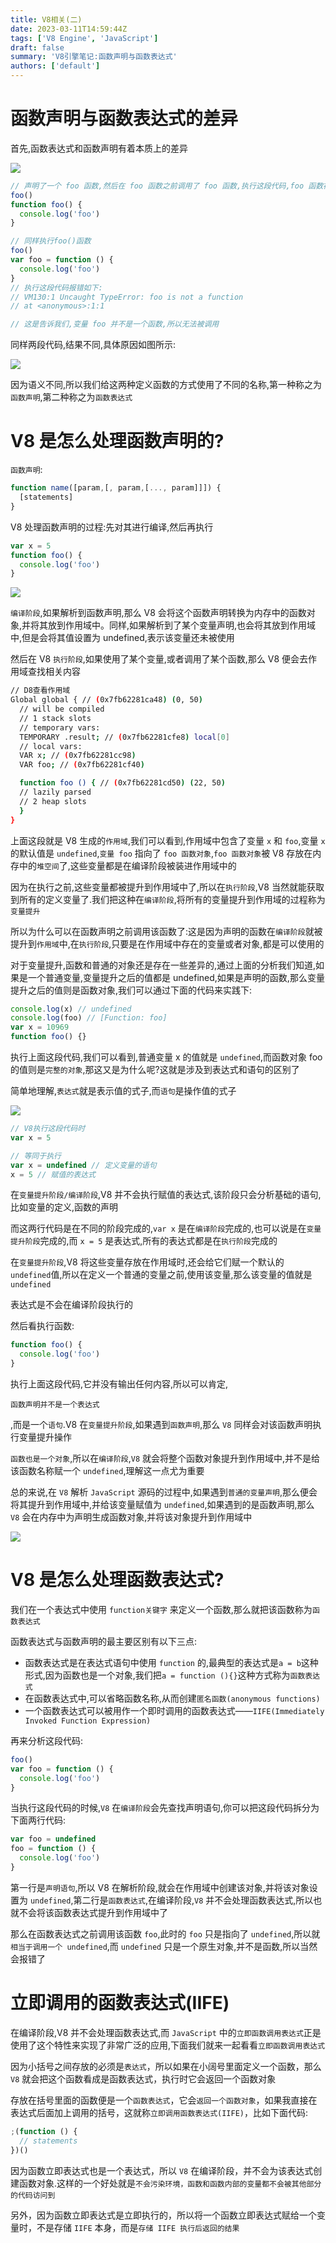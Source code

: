 ```yaml
---
title: V8相关(二)
date: 2023-03-11T14:59:44Z
tags: ['V8 Engine', 'JavaScript']
draft: false
summary: 'V8引擎笔记:函数声明与函数表达式'
authors: ['default']
---
```



<TOCInline toc={props.toc} exclude="Overview" toHeading={3} />

# 函数声明与函数表达式的差异

首先,函数表达式和函数声明有着本质上的差异

![](/blog/Function.png)

```js
// 声明了一个 foo 函数,然后在 foo 函数之前调用了 foo 函数,执行这段代码,foo 函数被正确执行了
foo()
function foo() {
  console.log('foo')
}
```

```js
// 同样执行foo()函数
foo()
var foo = function () {
  console.log('foo')
}
// 执行这段代码报错如下:
// VM130:1 Uncaught TypeError: foo is not a function
// at <anonymous>:1:1

// 这是告诉我们,变量 foo 并不是一个函数,所以无法被调用
```

同样两段代码,结果不同,具体原因如图所示:

![](/blog/不同.png)

因为语义不同,所以我们给这两种定义函数的方式使用了不同的名称,第一种称之为`函数声明`,第二种称之为`函数表达式`

# V8 是怎么处理函数声明的?

`函数声明`:

```js
function name([param,[, param,[..., param]]]) {
  [statements]
}
```

V8 处理函数声明的过程:先对其进行编译,然后再执行

```js
var x = 5
function foo() {
  console.log('foo')
}
```

![](/blog/流程.png)

`编译阶段`,如果解析到函数声明,那么 V8 会将这个函数声明转换为内存中的函数对象,并将其放到作用域中。同样,如果解析到了某个变量声明,也会将其放到作用域中,但是会将其值设置为 undefined,表示该变量还未被使用

然后在 V8 `执行阶段`,如果使用了某个变量,或者调用了某个函数,那么 V8 便会去作用域查找相关内容

```bash
// D8查看作用域
Global global { // (0x7fb62281ca48) (0, 50)
  // will be compiled
  // 1 stack slots
  // temporary vars:
  TEMPORARY .result; // (0x7fb62281cfe8) local[0]
  // local vars:
  VAR x; // (0x7fb62281cc98)
  VAR foo; // (0x7fb62281cf40)

  function foo () { // (0x7fb62281cd50) (22, 50)
  // lazily parsed
  // 2 heap slots
  }
}
```

上面这段就是 V8 生成的`作用域`,我们可以看到,作用域中包含了变量 `x` 和 `foo`,变量 `x` 的默认值是 `undefined`,`变量 foo` 指向了 `foo 函数对象`,`foo 函数对象`被 V8 存放在内存中的`堆空间`了,这些变量都是在编译阶段被装进作用域中的

因为在执行之前,这些变量都被提升到作用域中了,所以在`执行阶段`,V8 当然就能获取到所有的定义变量了.我们把这种在`编译阶段`,将所有的变量提升到作用域的过程称为`变量提升`

所以为什么可以在函数声明之前调用该函数了:这是因为声明的函数在`编译阶段`就被提升到`作用域`中,在`执行阶段`,只要是在作用域中存在的变量或者对象,都是可以使用的

对于变量提升,函数和普通的对象还是存在一些差异的,通过上面的分析我们知道,如果是一个普通变量,变量提升之后的值都是 undefined,如果是声明的函数,那么变量提升之后的值则是函数对象,我们可以通过下面的代码来实践下:

```js
console.log(x) // undefined
console.log(foo) // [Function: foo]
var x = 10969
function foo() {}
```

执行上面这段代码,我们可以看到,普通变量 x 的值就是 `undefined`,而函数对象 foo 的值则是`完整的对象`,那这又是为什么呢?这就是涉及到表达式和语句的区别了

简单地理解,`表达式`就是表示值的式子,而`语句`是操作值的式子

![](/blog/ExpressionAndStatement.png)

```js
// V8执行这段代码时
var x = 5

// 等同于执行
var x = undefined // 定义变量的语句
x = 5 // 赋值的表达式
```

在`变量提升阶段/编译阶段`,V8 并不会执行赋值的表达式,该阶段只会分析基础的语句,比如变量的定义,函数的声明

而这两行代码是在不同的阶段完成的,`var x` 是在`编译阶段`完成的,也可以说是在`变量提升阶段`完成的,而 `x = 5` 是表达式,所有的表达式都是在`执行阶段`完成的

在`变量提升阶段`,V8 将这些变量存放在作用域时,还会给它们赋一个默认的 `undefined`值,所以在定义一个普通的变量之前,使用该变量,那么该变量的值就是 `undefined`

<p className="text-black dark:text-white text-lg font-bold">
  表达式是不会在编译阶段执行的
</p>

然后看执行函数:

```js
function foo() {
  console.log('foo')
}
```

执行上面这段代码,它并没有输出任何内容,所以可以肯定,<p className="font-bold inline">`函数声明并不是一个表达式`</p>,而是一个`语句`.V8 在`变量提升阶段`,如果遇到`函数声明`,那么 `V8` 同样会对该函数声明执行变量提升操作

`函数也是一个对象`,所以在`编译阶段`,`V8` 就会将整个函数对象提升到作用域中,并不是给该函数名称赋一个 `undefined`,理解这一点尤为重要

总的来说,在 `V8` 解析 `JavaScript` 源码的过程中,如果遇到`普通的变量声明`,那么便会将其提升到作用域中,并给该变量赋值为 `undefined`,如果遇到的是函数声明,那么 `V8` 会在内存中为声明生成函数对象,并将该对象提升到作用域中

![](/blog/V8Function.png)

# V8 是怎么处理函数表达式?

我们在一个表达式中使用 `function关键字` 来定义一个函数,那么就把该函数称为`函数表达式`

函数表达式与函数声明的最主要区别有以下三点:

- 函数表达式是在表达式语句中使用 `function` 的,最典型的表达式是`a = b`这种形式,因为函数也是一个对象,我们把`a = function (){}`这种方式称为`函数表达式`
- 在函数表达式中,可以省略函数名称,从而创建`匿名函数(anonymous functions)`
- 一个函数表达式可以被用作一个即时调用的函数表达式——`IIFE(Immediately Invoked Function Expression)`

再来分析这段代码:

```js
foo()
var foo = function () {
  console.log('foo')
}
```

当执行这段代码的时候,`V8` 在`编译阶段`会先查找声明语句,你可以把这段代码拆分为下面两行代码:

```js
var foo = undefined
foo = function () {
  console.log('foo')
}
```

第一行是`声明语句`,所以 V8 在解析阶段,就会在作用域中创建该对象,并将该对象设置为 `undefined`,第二行是`函数表达式`,在编译阶段,`V8` 并不会处理函数表达式,所以也就不会将该函数表达式提升到作用域中了

那么在函数表达式之前调用该函数 `foo`,此时的 `foo` 只是指向了 `undefined`,所以就`相当于调用一个 undefined`,而 `undefined` 只是一个原生对象,并不是函数,所以当然会报错了

# 立即调用的函数表达式(IIFE)

在编译阶段,V8 并不会处理函数表达式,而 `JavaScript` 中的`立即函数调用表达式`正是使用了这个特性来实现了非常广泛的应用,下面我们就来一起看看`立即函数调用表达式`

因为小括号之间存放的必须是`表达式`，所以如果在小阔号里面定义一个函数，那么 `V8` 就会把这个函数看成是函数表达式，执行时它会返回一个函数对象

存放在括号里面的函数便是一个`函数表达式`，它会`返回一个函数对象`，如果我直接在表达式后面加上调用的括号，这就称`立即调用函数表达式(IIFE)`，比如下面代码:

```js
;(function () {
  // statements
})()
```

因为函数立即表达式也是一个表达式，所以 `V8` 在编译阶段，并不会为该表达式创建函数对象.这样的一个好处就是`不会污染环境，函数和函数内部的变量都不会被其他部分的代码访问到`

另外，因为函数立即表达式是立即执行的，所以将一个函数立即表达式赋给一个变量时，不是存储 `IIFE` 本身，而是`存储 IIFE 执行后返回的结果`
